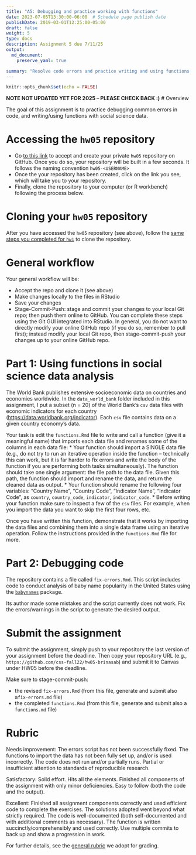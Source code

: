 ```yaml
---
title: "A5: Debugging and practice working with functions"
date: 2023-07-05T13:30:00-06:00  # Schedule page publish date
publishDate: 2019-03-01T12:25:00-05:00
draft: false
weight: 5
type: docs
description: Assignment 5 due 7/11/25
output:
  md_document:
    preserve_yaml: true

summary: "Resolve code errors and practice writing and using functions with social science data."
---
```


```r
knitr::opts_chunk$set(echo = FALSE)
```

**NOTE NOT UPDATED YET FOR 2025 -- PLEASE CHECK BACK :)**
# Overview

The goal of this assignment is to practice debugging common errors in code, and writing/using functions with social science data.


# Accessing the `hw05` repository

* Go [to this link](https://classroom.github.com/a/7REwA96x) to accept and create your private `hw05` repository on GitHub. Once you do so, your repository will be built in a few seconds. It follows the naming convention `hw05-<USERNAME>`  
* Once the your repository has been created, click on the link you see, which will take you to your repository. 
* Finally, clone the repository to your computer (or R workbench) following the process below.


# Cloning your `hw05` repository

After you have accessed the `hw05` repository (see above), follow the [same steps you completed for `hw1`](/homework/edit-readme/) to clone the repository.


# General workflow

Your general workflow will be:

* Accept the repo and clone it (see above)
* Make changes locally to the files in RStudio
* Save your changes
* Stage-Commit-Push: stage and commit your changes to your local Git repo; then push them online to GitHub. You can complete these steps using the Git GUI integrated into RStudio. In general, you do not want to directly modify your online GitHub repo (if you do so, remember to pull first); instead modify your local Git repo, then stage-commit-push your changes up to your online GitHub repo. 

# Part 1: Using functions in social science data analysis

The World Bank publishes extensive socioeconomic data on countries and economies worldwide. In the `data_world_bank` folder included in this assignment, I put a subset (n = 20) of the World Bank’s `csv` data files with economic indicators for each country ([https://data.worldbank.org/indicator](https://data.worldbank.org/indicator)). Each `csv` file contains data on a given country economy's data.

Your task is edit the `functions.Rmd` file to write and call a function (give it a meaningful name) that imports each data file and renames some of the columns in each data file:
* Your function should import a SINGLE data file (e.g., do not try to run an iterative operation inside the function -- technically this can work, but it is far harder to fix errors and write the body of the function if you are performing both tasks simultaneously). The function should take one single argument: the file path to the data file. Given this path, the function should import and rename the data, and return the cleaned data as output.
* Your function should rename the following four variables: "Country Name", "Country Code", "Indicator Name", "Indicator Code", as `country`, `country_code`, `indicator`, `indicator_code`.
* Before writing your function make sure to inspect a few of the `csv` files. For example, when you import the data you want to skip the first four rows, etc.

Once you have written this function, demonstrate that it works by importing the data files and combining them into a single data frame using an iterative operation. Follow the instructions provided in the `functions.Rmd` file for more.  


<!--
Once you have the data imported, write a brief report exploring and analyzing at least [two variables in the data](http://data.worldbank.org/indicator). Use a combination of descriptive statistics, tables, and figures, and present your results and analysis in a coherent and interpretable manner. The main point is that your report should not just be code and output from R - you also need to include your own written analysis. Submitting the report as an [Quarto document](http://rmarkdown.rstudio.com/) will make this much easier (and is in fact mandatory).
-->


# Part 2: Debugging code

The repository contains a file called `fix-errors.Rmd`. This script includes code to conduct analysis of baby name popularity in the United States using the [`babynames`](http://hadley.github.io/babynames/) package. 

Its author made some mistakes and the script currently does not work. Fix the errors/warnings in the script to generate the desired output.


# Submit the assignment

To submit the assignment, simply push to your repository the last version of your assignment before the deadline. Then copy your repository URL (e.g., `https://github.com/css-fall22/hw05-brinasab`) and submit it to Canvas under HW05 before the deadline.

Make sure to stage-commit-push:

- the revised `fix-errors.Rmd` (from this file, generate and submit also a` fix-errors.md` file)
- the completed `functions.Rmd` (from this file, generate and submit also a `functions.md` file)


# Rubric

Needs improvement: The errors script has not been successfully fixed. The functions to import the data has not been fully set up, and/or is used incorrectly. The code does not run and/or partially runs. Partial or insufficient attention to standards of reproducible research.

Satisfactory: Solid effort. Hits all the elements. Finished all components of the assignment with only minor deficiencies. Easy to follow (both the code and the output). 

Excellent: Finished all assignment components correctly and used efficient code to complete the exercises. The solutions adopted went beyond what strictly required. The code is well-documented (both self-documented and with additional comments as necessary). The function is written succinctly/comprehensibly and used correctly. Use multiple commits to back up and show a progression in work.

For further details, see the [general rubric](/faq/homework-evaluations/) we adopt for grading.

<!-- # Acknowledgments -->
<!-- ```{r child = here::here("R", "_ack_ben.Rmd")} -->
<!-- ``` -->
